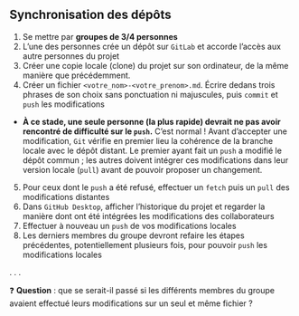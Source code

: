 :::{.callout-tip collapse="true" icon=false}
## Synchronisation des dépôts

::: {.incremental}
1. Se mettre par [__groupes de 3/4 personnes__]{.orange}
2. L'une des personnes crée un dépôt sur `GitLab` et accorde l'accès aux autre personnes du projet
3. Créer une copie locale (clone) du projet sur son ordinateur, de la même manière que précédemment.
4. Créer un fichier `<votre_nom>-<votre_prenom>.md`. Écrire dedans trois phrases de son choix sans ponctuation ni majuscules, puis `commit` et `push` les modifications

- __À ce stade, une seule personne (la plus rapide) devrait ne pas avoir rencontré de difficulté sur le `push`.__
C’est normal ! Avant d’accepter une modification, `Git` vérifie en premier lieu la cohérence de la branche locale avec le dépôt distant. Le premier ayant fait un `push` a modifié le dépôt commun ; les autres doivent intégrer ces modifications dans leur version locale (`pull`) avant de pouvoir proposer un changement.

5. Pour ceux dont le `push` a été refusé, effectuer un `fetch` puis un `pull` des modifications distantes
6. Dans `GitHub Desktop`, afficher l'historique du projet et regarder la manière dont ont été intégrées les modifications des collaborateurs
7. Effectuer à nouveau un `push` de vos modifications locales
8. Les derniers membres du groupe devront refaire les étapes précédentes, potentiellement plusieurs fois, pour pouvoir `push` les modifications locales
:::

:::

. . .

❓ **Question** : que se serait-il passé si les différents membres du groupe avaient effectué leurs modifications sur un seul et même fichier ?
